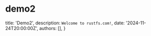 # demo2

  title: 'Demo2',
  description: `Welcome to rustfs.com!`,
  date: '2024-11-24T20:00:00Z',
  authors: [],
}
